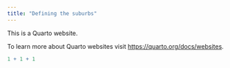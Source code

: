 ```yaml
---
title: "Defining the suburbs"
---
```


This is a Quarto website.

To learn more about Quarto websites visit <https://quarto.org/docs/websites>.

```r
1 + 1 + 1
```
